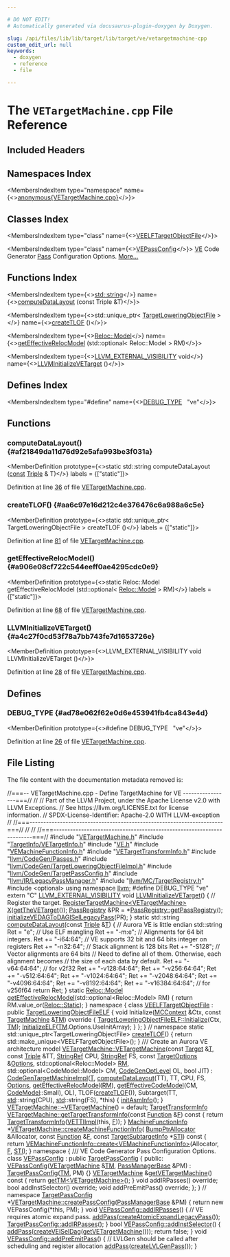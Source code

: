 ```yaml
---

# DO NOT EDIT!
# Automatically generated via docusaurus-plugin-doxygen by Doxygen.

slug: /api/files/lib/lib/target/lib/target/ve/vetargetmachine-cpp
custom_edit_url: null
keywords:
  - doxygen
  - reference
  - file

---
```





# The `VETargetMachine.cpp` File Reference

<DoxygenPage pluginConfig={pluginConfig}>



## Included Headers

<IncludesList>
<IncludesListItem
  filePath="VETargetMachine.h"
  permalink="/docs/api/files/lib/lib/target/lib/target/ve/vetargetmachine-h"
  isLocal="true" />
<IncludesListItem
  filePath="TargetInfo/VETargetInfo.h"
  permalink="/docs/api/files/lib/lib/target/lib/target/ve/lib/target/ve/targetinfo/vetargetinfo-h"
  isLocal="true" />
<IncludesListItem
  filePath="VE.h"
  permalink="/docs/api/files/lib/lib/target/lib/target/ve/ve-h"
  isLocal="true" />
<IncludesListItem
  filePath="VEMachineFunctionInfo.h"
  permalink="/docs/api/files/lib/lib/target/lib/target/ve/vemachinefunctioninfo-h"
  isLocal="true" />
<IncludesListItem
  filePath="VETargetTransformInfo.h"
  permalink="/docs/api/files/lib/lib/target/lib/target/ve/vetargettransforminfo-h"
  isLocal="true" />
<IncludesListItem
  filePath="llvm/CodeGen/Passes.h"
  permalink="/docs/api/files/include/include/llvm/include/llvm/codegen/passes-h"
  isLocal="true" />
<IncludesListItem
  filePath="llvm/CodeGen/TargetLoweringObjectFileImpl.h"
  permalink="/docs/api/files/include/include/llvm/include/llvm/codegen/targetloweringobjectfileimpl-h"
  isLocal="true" />
<IncludesListItem
  filePath="llvm/CodeGen/TargetPassConfig.h"
  permalink="/docs/api/files/include/include/llvm/include/llvm/codegen/targetpassconfig-h"
  isLocal="true" />
<IncludesListItem
  filePath="llvm/IR/LegacyPassManager.h"
  permalink="/docs/api/files/include/include/llvm/include/llvm/ir/legacypassmanager-h"
  isLocal="true" />
<IncludesListItem
  filePath="llvm/MC/TargetRegistry.h"
  permalink="/docs/api/files/include/include/llvm/include/llvm/mc/targetregistry-h"
  isLocal="true" />
<IncludesListItem
  filePath="optional"
  permalink=""
  isLocal="false" />
</IncludesList>

## Namespaces Index

<MembersIndex>

<MembersIndexItem
  type="namespace"
  name={<><a href="/docs/api/namespaces/anonymous-vetargetmachine-cpp-">anonymous&#123;VETargetMachine.cpp&#125;</a></>}>
</MembersIndexItem>

</MembersIndex>

## Classes Index

<MembersIndex>

<MembersIndexItem
  type="class"
  name={<><a href="/docs/api/classes/anonymous-namespace-vetargetmachine-cpp-/veelftargetobjectfile">VEELFTargetObjectFile</a></>}>
</MembersIndexItem>

<MembersIndexItem
  type="class"
  name={<><a href="/docs/api/classes/anonymous-namespace-vetargetmachine-cpp-/vepassconfig">VEPassConfig</a></>}>
<a href="/docs/api/namespaces/llvm/ve">VE</a> Code Generator <a href="/docs/api/classes/llvm/pass">Pass</a> Configuration Options. <a href="/docs/api/classes/anonymous-namespace-vetargetmachine-cpp-/vepassconfig/#details">More...</a>
</MembersIndexItem>

</MembersIndex>

## Functions Index

<MembersIndex>

<MembersIndexItem
  type={<><a href="/docs/api/files/include/include/llvm/include/llvm/demangle/itaniumdemangle-h/#ae2b0d0345572d6718e219aa76d1d54edab45cffe084dd3d20d928bee85e7b0f21">std::string</a></>}
  name={<><a href="#af21849da11d76d92e5afa993be3f031a">computeDataLayout</a> (const Triple &amp;T)</>}>
</MembersIndexItem>

<MembersIndexItem
  type={<>std::unique&#95;ptr&lt; <a href="/docs/api/classes/llvm/targetloweringobjectfile">TargetLoweringObjectFile</a> &gt;</>}
  name={<><a href="#aa6c97e16d212c4e376476c6a988a6c5e">createTLOF</a> ()</>}>
</MembersIndexItem>

<MembersIndexItem
  type={<><a href="/docs/api/namespaces/llvm/reloc/#af59f6dc86e80aaf56f1afd155eebf568">Reloc::Model</a></>}
  name={<><a href="#a906e08cf722c544eeff0ae4295cdc0e9">getEffectiveRelocModel</a> (std::optional&lt; Reloc::Model &gt; RM)</>}>
</MembersIndexItem>

<MembersIndexItem
  type={<><a href="/docs/api/files/include/include/llvm/include/llvm/support/compiler-h/#adeb6f14d9f377993d79fae2efb34ecac">LLVM&#95;EXTERNAL&#95;VISIBILITY</a> void</>}
  name={<><a href="#a4c27f0cd53f78a7bb743fe7d1653726e">LLVMInitializeVETarget</a> ()</>}>
</MembersIndexItem>

</MembersIndex>

## Defines Index

<MembersIndex>

<MembersIndexItem
  type="#define"
  name={<><a href="#ad78e062f62e0d6e453941fb4ca843e4d">DEBUG&#95;TYPE</a>&nbsp;&nbsp;&nbsp;&quot;ve&quot;</>}>
</MembersIndexItem>

</MembersIndex>


<SectionDefinition>

## Functions

### computeDataLayout() {#af21849da11d76d92e5afa993be3f031a}

<MemberDefinition
  prototype={<>static std::string computeDataLayout (<a href="/docs/api/files/lib/lib/target/lib/target/aarch64/aarch64promoteconstant-cpp/#a90f8350fecae261c25be85d38b451bff">const</a> <a href="/docs/api/classes/llvm/triple">Triple</a> &amp; T)</>}
  labels = {["static"]}>

Definition at line <a href="#l00036">36</a> of file <a href="/docs/api/files/lib/lib/target/lib/target/ve/vetargetmachine-cpp">VETargetMachine.cpp</a>.
</MemberDefinition>

### createTLOF() {#aa6c97e16d212c4e376476c6a988a6c5e}

<MemberDefinition
  prototype={<>static std::unique&#95;ptr&lt; TargetLoweringObjectFile &gt; createTLOF ()</>}
  labels = {["static"]}>

Definition at line <a href="#l00081">81</a> of file <a href="/docs/api/files/lib/lib/target/lib/target/ve/vetargetmachine-cpp">VETargetMachine.cpp</a>.
</MemberDefinition>

### getEffectiveRelocModel() {#a906e08cf722c544eeff0ae4295cdc0e9}

<MemberDefinition
  prototype={<>static Reloc::Model getEffectiveRelocModel (std::optional&lt; <a href="/docs/api/namespaces/llvm/reloc/#af59f6dc86e80aaf56f1afd155eebf568">Reloc::Model</a> &gt; RM)</>}
  labels = {["static"]}>

Definition at line <a href="#l00068">68</a> of file <a href="/docs/api/files/lib/lib/target/lib/target/ve/vetargetmachine-cpp">VETargetMachine.cpp</a>.
</MemberDefinition>

### LLVMInitializeVETarget() {#a4c27f0cd53f78a7bb743fe7d1653726e}

<MemberDefinition
  prototype={<>LLVM&#95;EXTERNAL&#95;VISIBILITY void LLVMInitializeVETarget ()</>}>

Definition at line <a href="#l00028">28</a> of file <a href="/docs/api/files/lib/lib/target/lib/target/ve/vetargetmachine-cpp">VETargetMachine.cpp</a>.
</MemberDefinition>

</SectionDefinition>

<SectionDefinition>

## Defines

### DEBUG&#95;TYPE {#ad78e062f62e0d6e453941fb4ca843e4d}

<MemberDefinition
  prototype={<>#define DEBUG&#95;TYPE&nbsp;&nbsp;&nbsp;&quot;ve&quot;</>}>

Definition at line <a href="#l00026">26</a> of file <a href="/docs/api/files/lib/lib/target/lib/target/ve/vetargetmachine-cpp">VETargetMachine.cpp</a>.
</MemberDefinition>

</SectionDefinition>

## File Listing

The file content with the documentation metadata removed is:

<ProgramListing>

<Link id="l00001" /><CodeLine lineNumber="1"><Highlight kind="comment">//===-- VETargetMachine.cpp - Define TargetMachine for VE -----------------===//</Highlight><Highlight kind="normal"></Highlight></CodeLine>
<Link id="l00002" /><CodeLine lineNumber="2"><Highlight kind="normal"></Highlight><Highlight kind="comment">//</Highlight><Highlight kind="normal"></Highlight></CodeLine>
<Link id="l00003" /><CodeLine lineNumber="3"><Highlight kind="normal"></Highlight><Highlight kind="comment">// Part of the LLVM Project, under the Apache License v2.0 with LLVM Exceptions.</Highlight><Highlight kind="normal"></Highlight></CodeLine>
<Link id="l00004" /><CodeLine lineNumber="4"><Highlight kind="normal"></Highlight><Highlight kind="comment">// See https://llvm.org/LICENSE.txt for license information.</Highlight><Highlight kind="normal"></Highlight></CodeLine>
<Link id="l00005" /><CodeLine lineNumber="5"><Highlight kind="normal"></Highlight><Highlight kind="comment">// SPDX-License-Identifier: Apache-2.0 WITH LLVM-exception</Highlight><Highlight kind="normal"></Highlight></CodeLine>
<Link id="l00006" /><CodeLine lineNumber="6"><Highlight kind="normal"></Highlight><Highlight kind="comment">//</Highlight><Highlight kind="normal"></Highlight></CodeLine>
<Link id="l00007" /><CodeLine lineNumber="7"><Highlight kind="normal"></Highlight><Highlight kind="comment">//===----------------------------------------------------------------------===//</Highlight><Highlight kind="normal"></Highlight></CodeLine>
<Link id="l00008" /><CodeLine lineNumber="8"><Highlight kind="normal"></Highlight><Highlight kind="comment">//</Highlight><Highlight kind="normal"></Highlight></CodeLine>
<Link id="l00009" /><CodeLine lineNumber="9"><Highlight kind="normal"></Highlight><Highlight kind="comment">//</Highlight><Highlight kind="normal"></Highlight></CodeLine>
<Link id="l00010" /><CodeLine lineNumber="10"><Highlight kind="normal"></Highlight><Highlight kind="comment">//===----------------------------------------------------------------------===//</Highlight><Highlight kind="normal"></Highlight></CodeLine>
<Link id="l00011" /><CodeLine lineNumber="11"><Highlight kind="normal"></Highlight></CodeLine>
<Link id="l00012" /><CodeLine lineNumber="12"><Highlight kind="normal"></Highlight><Highlight kind="preprocessor">#include &quot;<a href="/docs/api/files/lib/lib/target/lib/target/ve/vetargetmachine-h">VETargetMachine.h</a>&quot;</Highlight><Highlight kind="normal"></Highlight></CodeLine>
<Link id="l00013" /><CodeLine lineNumber="13"><Highlight kind="normal"></Highlight><Highlight kind="preprocessor">#include &quot;<a href="/docs/api/files/lib/lib/target/lib/target/ve/lib/target/ve/targetinfo/vetargetinfo-h">TargetInfo/VETargetInfo.h</a>&quot;</Highlight><Highlight kind="normal"></Highlight></CodeLine>
<Link id="l00014" /><CodeLine lineNumber="14"><Highlight kind="normal"></Highlight><Highlight kind="preprocessor">#include &quot;<a href="/docs/api/files/lib/lib/target/lib/target/ve/ve-h">VE.h</a>&quot;</Highlight><Highlight kind="normal"></Highlight></CodeLine>
<Link id="l00015" /><CodeLine lineNumber="15"><Highlight kind="normal"></Highlight><Highlight kind="preprocessor">#include &quot;<a href="/docs/api/files/lib/lib/target/lib/target/ve/vemachinefunctioninfo-h">VEMachineFunctionInfo.h</a>&quot;</Highlight><Highlight kind="normal"></Highlight></CodeLine>
<Link id="l00016" /><CodeLine lineNumber="16"><Highlight kind="normal"></Highlight><Highlight kind="preprocessor">#include &quot;<a href="/docs/api/files/lib/lib/target/lib/target/ve/vetargettransforminfo-h">VETargetTransformInfo.h</a>&quot;</Highlight><Highlight kind="normal"></Highlight></CodeLine>
<Link id="l00017" /><CodeLine lineNumber="17"><Highlight kind="normal"></Highlight><Highlight kind="preprocessor">#include &quot;<a href="/docs/api/files/include/include/llvm/include/llvm/codegen/passes-h">llvm/CodeGen/Passes.h</a>&quot;</Highlight><Highlight kind="normal"></Highlight></CodeLine>
<Link id="l00018" /><CodeLine lineNumber="18"><Highlight kind="normal"></Highlight><Highlight kind="preprocessor">#include &quot;<a href="/docs/api/files/include/include/llvm/include/llvm/codegen/targetloweringobjectfileimpl-h">llvm/CodeGen/TargetLoweringObjectFileImpl.h</a>&quot;</Highlight><Highlight kind="normal"></Highlight></CodeLine>
<Link id="l00019" /><CodeLine lineNumber="19"><Highlight kind="normal"></Highlight><Highlight kind="preprocessor">#include &quot;<a href="/docs/api/files/include/include/llvm/include/llvm/codegen/targetpassconfig-h">llvm/CodeGen/TargetPassConfig.h</a>&quot;</Highlight><Highlight kind="normal"></Highlight></CodeLine>
<Link id="l00020" /><CodeLine lineNumber="20"><Highlight kind="normal"></Highlight><Highlight kind="preprocessor">#include &quot;<a href="/docs/api/files/include/include/llvm/include/llvm/ir/legacypassmanager-h">llvm/IR/LegacyPassManager.h</a>&quot;</Highlight><Highlight kind="normal"></Highlight></CodeLine>
<Link id="l00021" /><CodeLine lineNumber="21"><Highlight kind="normal"></Highlight><Highlight kind="preprocessor">#include &quot;<a href="/docs/api/files/include/include/llvm/include/llvm/mc/targetregistry-h">llvm/MC/TargetRegistry.h</a>&quot;</Highlight><Highlight kind="normal"></Highlight></CodeLine>
<Link id="l00022" /><CodeLine lineNumber="22"><Highlight kind="normal"></Highlight><Highlight kind="preprocessor">#include &lt;optional&gt;</Highlight><Highlight kind="normal"></Highlight></CodeLine>
<Link id="l00023" /><CodeLine lineNumber="23"><Highlight kind="normal"></Highlight></CodeLine>
<Link id="l00024" /><CodeLine lineNumber="24"><Highlight kind="normal"></Highlight><Highlight kind="keyword">using namespace </Highlight><Highlight kind="normal"><a href="/docs/api/namespaces/llvm">llvm</a>;</Highlight></CodeLine>
<Link id="l00025" /><CodeLine lineNumber="25"><Highlight kind="normal"></Highlight></CodeLine>
<Link id="l00026" /><CodeLine lineNumber="26" lineLink="#ad78e062f62e0d6e453941fb4ca843e4d"><Highlight kind="normal"></Highlight><Highlight kind="preprocessor">#define DEBUG&#95;TYPE &quot;ve&quot;</Highlight><Highlight kind="normal"></Highlight></CodeLine>
<Link id="l00027" /><CodeLine lineNumber="27"><Highlight kind="normal"></Highlight></CodeLine>
<Link id="l00028" /><CodeLine lineNumber="28" lineLink="#a4c27f0cd53f78a7bb743fe7d1653726e"><Highlight kind="normal"></Highlight><Highlight kind="keyword">extern</Highlight><Highlight kind="normal"> </Highlight><Highlight kind="stringliteral">&quot;C&quot;</Highlight><Highlight kind="normal"> <a href="/docs/api/files/include/include/llvm/include/llvm/support/compiler-h/#adeb6f14d9f377993d79fae2efb34ecac">LLVM&#95;EXTERNAL&#95;VISIBILITY</a> </Highlight><Highlight kind="keywordtype">void</Highlight><Highlight kind="normal"> <a href="#a4c27f0cd53f78a7bb743fe7d1653726e">LLVMInitializeVETarget</a>() &#123;</Highlight></CodeLine>
<Link id="l00029" /><CodeLine lineNumber="29"><Highlight kind="normal">  </Highlight><Highlight kind="comment">// Register the target.</Highlight><Highlight kind="normal"></Highlight></CodeLine>
<Link id="l00030" /><CodeLine lineNumber="30"><Highlight kind="normal">  <a href="/docs/api/structs/llvm/registertargetmachine">RegisterTargetMachine&lt;VETargetMachine&gt;</a> <a href="/docs/api/files/lib/lib/tablegen/tablegenbackendskeleton-cpp/#ab60f28d7a141ac46ccc200176a1bca8b">X</a>(<a href="/docs/api/namespaces/llvm/#a5717f26352c67f04afcd7029348de029">getTheVETarget</a>());</Highlight></CodeLine>
<Link id="l00031" /><CodeLine lineNumber="31"><Highlight kind="normal"></Highlight></CodeLine>
<Link id="l00032" /><CodeLine lineNumber="32"><Highlight kind="normal">  <a href="/docs/api/classes/llvm/passregistry">PassRegistry</a> &amp;PR = &#42;<a href="/docs/api/classes/llvm/passregistry/#a05a729900b76c89e808c6c3094921b2f">PassRegistry::getPassRegistry</a>();</Highlight></CodeLine>
<Link id="l00033" /><CodeLine lineNumber="33"><Highlight kind="normal">  <a href="/docs/api/namespaces/llvm/#a23ae450002f03561b8731001fe6f5a00">initializeVEDAGToDAGISelLegacyPass</a>(PR);</Highlight></CodeLine>
<Link id="l00034" /><CodeLine lineNumber="34"><Highlight kind="normal">&#125;</Highlight></CodeLine>
<Link id="l00035" /><CodeLine lineNumber="35"><Highlight kind="normal"></Highlight></CodeLine>
<Link id="l00036" /><CodeLine lineNumber="36" lineLink="#af21849da11d76d92e5afa993be3f031a"><Highlight kind="normal"></Highlight><Highlight kind="keyword">static</Highlight><Highlight kind="normal"> std::string <a href="/docs/api/files/lib/lib/target/lib/target/lanai/lanaitargetmachine-cpp/#a2945c21ef2009948032eb7476fd1c89e">computeDataLayout</a>(</Highlight><Highlight kind="keyword">const</Highlight><Highlight kind="normal"> <a href="/docs/api/classes/llvm/triple">Triple</a> &amp;<a href="/docs/api/files/lib/lib/target/lib/target/mips/mips16isellowering-cpp/#a0acb682b8260ab1c60b918599864e2e5">T</a>) &#123;</Highlight></CodeLine>
<Link id="l00037" /><CodeLine lineNumber="37"><Highlight kind="normal">  </Highlight><Highlight kind="comment">// Aurora VE is little endian</Highlight><Highlight kind="normal"></Highlight></CodeLine>
<Link id="l00038" /><CodeLine lineNumber="38"><Highlight kind="normal">  std::string Ret = </Highlight><Highlight kind="stringliteral">&quot;e&quot;</Highlight><Highlight kind="normal">;</Highlight></CodeLine>
<Link id="l00039" /><CodeLine lineNumber="39"><Highlight kind="normal"></Highlight></CodeLine>
<Link id="l00040" /><CodeLine lineNumber="40"><Highlight kind="normal">  </Highlight><Highlight kind="comment">// Use ELF mangling</Highlight><Highlight kind="normal"></Highlight></CodeLine>
<Link id="l00041" /><CodeLine lineNumber="41"><Highlight kind="normal">  Ret += </Highlight><Highlight kind="stringliteral">&quot;-m:e&quot;</Highlight><Highlight kind="normal">;</Highlight></CodeLine>
<Link id="l00042" /><CodeLine lineNumber="42"><Highlight kind="normal"></Highlight></CodeLine>
<Link id="l00043" /><CodeLine lineNumber="43"><Highlight kind="normal">  </Highlight><Highlight kind="comment">// Alignments for 64 bit integers.</Highlight><Highlight kind="normal"></Highlight></CodeLine>
<Link id="l00044" /><CodeLine lineNumber="44"><Highlight kind="normal">  Ret += </Highlight><Highlight kind="stringliteral">&quot;-i64:64&quot;</Highlight><Highlight kind="normal">;</Highlight></CodeLine>
<Link id="l00045" /><CodeLine lineNumber="45"><Highlight kind="normal"></Highlight></CodeLine>
<Link id="l00046" /><CodeLine lineNumber="46"><Highlight kind="normal">  </Highlight><Highlight kind="comment">// VE supports 32 bit and 64 bits integer on registers</Highlight><Highlight kind="normal"></Highlight></CodeLine>
<Link id="l00047" /><CodeLine lineNumber="47"><Highlight kind="normal">  Ret += </Highlight><Highlight kind="stringliteral">&quot;-n32:64&quot;</Highlight><Highlight kind="normal">;</Highlight></CodeLine>
<Link id="l00048" /><CodeLine lineNumber="48"><Highlight kind="normal"></Highlight></CodeLine>
<Link id="l00049" /><CodeLine lineNumber="49"><Highlight kind="normal">  </Highlight><Highlight kind="comment">// Stack alignment is 128 bits</Highlight><Highlight kind="normal"></Highlight></CodeLine>
<Link id="l00050" /><CodeLine lineNumber="50"><Highlight kind="normal">  Ret += </Highlight><Highlight kind="stringliteral">&quot;-S128&quot;</Highlight><Highlight kind="normal">;</Highlight></CodeLine>
<Link id="l00051" /><CodeLine lineNumber="51"><Highlight kind="normal"></Highlight></CodeLine>
<Link id="l00052" /><CodeLine lineNumber="52"><Highlight kind="normal">  </Highlight><Highlight kind="comment">// Vector alignments are 64 bits</Highlight><Highlight kind="normal"></Highlight></CodeLine>
<Link id="l00053" /><CodeLine lineNumber="53"><Highlight kind="normal">  </Highlight><Highlight kind="comment">// Need to define all of them.  Otherwise, each alignment becomes</Highlight><Highlight kind="normal"></Highlight></CodeLine>
<Link id="l00054" /><CodeLine lineNumber="54"><Highlight kind="normal">  </Highlight><Highlight kind="comment">// the size of each data by default.</Highlight><Highlight kind="normal"></Highlight></CodeLine>
<Link id="l00055" /><CodeLine lineNumber="55"><Highlight kind="normal">  Ret += </Highlight><Highlight kind="stringliteral">&quot;-v64:64:64&quot;</Highlight><Highlight kind="normal">; </Highlight><Highlight kind="comment">// for v2f32</Highlight><Highlight kind="normal"></Highlight></CodeLine>
<Link id="l00056" /><CodeLine lineNumber="56"><Highlight kind="normal">  Ret += </Highlight><Highlight kind="stringliteral">&quot;-v128:64:64&quot;</Highlight><Highlight kind="normal">;</Highlight></CodeLine>
<Link id="l00057" /><CodeLine lineNumber="57"><Highlight kind="normal">  Ret += </Highlight><Highlight kind="stringliteral">&quot;-v256:64:64&quot;</Highlight><Highlight kind="normal">;</Highlight></CodeLine>
<Link id="l00058" /><CodeLine lineNumber="58"><Highlight kind="normal">  Ret += </Highlight><Highlight kind="stringliteral">&quot;-v512:64:64&quot;</Highlight><Highlight kind="normal">;</Highlight></CodeLine>
<Link id="l00059" /><CodeLine lineNumber="59"><Highlight kind="normal">  Ret += </Highlight><Highlight kind="stringliteral">&quot;-v1024:64:64&quot;</Highlight><Highlight kind="normal">;</Highlight></CodeLine>
<Link id="l00060" /><CodeLine lineNumber="60"><Highlight kind="normal">  Ret += </Highlight><Highlight kind="stringliteral">&quot;-v2048:64:64&quot;</Highlight><Highlight kind="normal">;</Highlight></CodeLine>
<Link id="l00061" /><CodeLine lineNumber="61"><Highlight kind="normal">  Ret += </Highlight><Highlight kind="stringliteral">&quot;-v4096:64:64&quot;</Highlight><Highlight kind="normal">;</Highlight></CodeLine>
<Link id="l00062" /><CodeLine lineNumber="62"><Highlight kind="normal">  Ret += </Highlight><Highlight kind="stringliteral">&quot;-v8192:64:64&quot;</Highlight><Highlight kind="normal">;</Highlight></CodeLine>
<Link id="l00063" /><CodeLine lineNumber="63"><Highlight kind="normal">  Ret += </Highlight><Highlight kind="stringliteral">&quot;-v16384:64:64&quot;</Highlight><Highlight kind="normal">; </Highlight><Highlight kind="comment">// for v256f64</Highlight><Highlight kind="normal"></Highlight></CodeLine>
<Link id="l00064" /><CodeLine lineNumber="64"><Highlight kind="normal"></Highlight></CodeLine>
<Link id="l00065" /><CodeLine lineNumber="65"><Highlight kind="normal">  </Highlight><Highlight kind="keywordflow">return</Highlight><Highlight kind="normal"> Ret;</Highlight></CodeLine>
<Link id="l00066" /><CodeLine lineNumber="66"><Highlight kind="normal">&#125;</Highlight></CodeLine>
<Link id="l00067" /><CodeLine lineNumber="67"><Highlight kind="normal"></Highlight></CodeLine>
<Link id="l00068" /><CodeLine lineNumber="68" lineLink="#a906e08cf722c544eeff0ae4295cdc0e9"><Highlight kind="normal"></Highlight><Highlight kind="keyword">static</Highlight><Highlight kind="normal"> <a href="/docs/api/namespaces/llvm/reloc/#af59f6dc86e80aaf56f1afd155eebf568">Reloc::Model</a> <a href="/docs/api/namespaces/llvm/#a63737748f52c9cdcd469b63a01cc454a">getEffectiveRelocModel</a>(std::optional&lt;Reloc::Model&gt; RM) &#123;</Highlight></CodeLine>
<Link id="l00069" /><CodeLine lineNumber="69"><Highlight kind="normal">  </Highlight><Highlight kind="keywordflow">return</Highlight><Highlight kind="normal"> RM.value&#95;or(<a href="/docs/api/namespaces/llvm/reloc/#af59f6dc86e80aaf56f1afd155eebf568a2102fa713297236bf4339c5f0bf0f39d">Reloc::Static</a>);</Highlight></CodeLine>
<Link id="l00070" /><CodeLine lineNumber="70"><Highlight kind="normal">&#125;</Highlight></CodeLine>
<Link id="l00071" /><CodeLine lineNumber="71"><Highlight kind="normal"></Highlight></CodeLine>
<Link id="l00072" /><CodeLine lineNumber="72" lineLink="/docs/api/namespaces/anonymous-vetargetmachine-cpp-"><Highlight kind="normal"></Highlight><Highlight kind="keyword">namespace </Highlight><Highlight kind="normal">&#123;</Highlight></CodeLine>
<Link id="l00073" /><CodeLine lineNumber="73" lineLink="/docs/api/classes/anonymous-namespace-vetargetmachine-cpp-/veelftargetobjectfile"><Highlight kind="normal"></Highlight><Highlight kind="keyword">class </Highlight><Highlight kind="normal"><a href="/docs/api/classes/anonymous-namespace-vetargetmachine-cpp-/veelftargetobjectfile">VEELFTargetObjectFile</a> : </Highlight><Highlight kind="keyword">public</Highlight><Highlight kind="normal"> <a href="/docs/api/classes/llvm/targetloweringobjectfileelf/#a4d90e4287f4b1f4c7a0e9391000539c5">TargetLoweringObjectFileELF</a> &#123;</Highlight></CodeLine>
<Link id="l00074" /><CodeLine lineNumber="74"><Highlight kind="normal">  </Highlight><Highlight kind="keywordtype">void</Highlight><Highlight kind="normal"> Initialize(<a href="/docs/api/classes/llvm/mccontext">MCContext</a> &amp;Ctx, </Highlight><Highlight kind="keyword">const</Highlight><Highlight kind="normal"> <a href="/docs/api/classes/llvm/targetmachine">TargetMachine</a> &amp;<a href="/docs/api/classes/llvm/targetloweringobjectfile/#a4ef15b6d500629e31fb3787b7a0d7bb0">TM</a>)</Highlight><Highlight kind="keyword"> override </Highlight><Highlight kind="normal">&#123;</Highlight></CodeLine>
<Link id="l00075" /><CodeLine lineNumber="75"><Highlight kind="normal">    <a href="/docs/api/classes/llvm/targetloweringobjectfileelf/#a2793bce814c8f8c6fc2f41d4156a4ebb">TargetLoweringObjectFileELF::Initialize</a>(Ctx, <a href="/docs/api/classes/llvm/targetloweringobjectfile/#a4ef15b6d500629e31fb3787b7a0d7bb0">TM</a>);</Highlight></CodeLine>
<Link id="l00076" /><CodeLine lineNumber="76"><Highlight kind="normal">    <a href="/docs/api/classes/llvm/targetloweringobjectfileelf/#ae013785be06f550645a52bb67bea191f">InitializeELF</a>(<a href="/docs/api/classes/llvm/targetloweringobjectfile/#a4ef15b6d500629e31fb3787b7a0d7bb0">TM</a>.Options.UseInitArray);</Highlight></CodeLine>
<Link id="l00077" /><CodeLine lineNumber="77"><Highlight kind="normal">  &#125;</Highlight></CodeLine>
<Link id="l00078" /><CodeLine lineNumber="78"><Highlight kind="normal">&#125;;</Highlight></CodeLine>
<Link id="l00079" /><CodeLine lineNumber="79"><Highlight kind="normal">&#125; </Highlight><Highlight kind="comment">// namespace</Highlight><Highlight kind="normal"></Highlight></CodeLine>
<Link id="l00080" /><CodeLine lineNumber="80"><Highlight kind="normal"></Highlight></CodeLine>
<Link id="l00081" /><CodeLine lineNumber="81" lineLink="#aa6c97e16d212c4e376476c6a988a6c5e"><Highlight kind="normal"></Highlight><Highlight kind="keyword">static</Highlight><Highlight kind="normal"> std::unique&#95;ptr&lt;TargetLoweringObjectFile&gt; <a href="#aa6c97e16d212c4e376476c6a988a6c5e">createTLOF</a>() &#123;</Highlight></CodeLine>
<Link id="l00082" /><CodeLine lineNumber="82"><Highlight kind="normal">  </Highlight><Highlight kind="keywordflow">return</Highlight><Highlight kind="normal"> std::make&#95;unique&lt;VEELFTargetObjectFile&gt;();</Highlight></CodeLine>
<Link id="l00083" /><CodeLine lineNumber="83"><Highlight kind="normal">&#125;</Highlight></CodeLine>
<Link id="l00084" /><CodeLine lineNumber="84"><Highlight kind="normal"></Highlight><Highlight kind="comment"></Highlight></CodeLine>
<Link id="l00085" /><CodeLine lineNumber="85"><Highlight kind="comment">/// Create an Aurora VE architecture model</Highlight><Highlight kind="normal"></Highlight></CodeLine>
<Link id="l00086" /><CodeLine lineNumber="86" lineLink="/docs/api/classes/llvm/vetargetmachine/#a3ac52cbfedf6698e050636a061cfff0c"><Highlight kind="normal"><a href="/docs/api/classes/llvm/vetargetmachine/#a3ac52cbfedf6698e050636a061cfff0c">VETargetMachine::VETargetMachine</a>(</Highlight><Highlight kind="keyword">const</Highlight><Highlight kind="normal"> <a href="/docs/api/classes/llvm/target">Target</a> &amp;<a href="/docs/api/files/lib/lib/target/lib/target/mips/mips16isellowering-cpp/#a0acb682b8260ab1c60b918599864e2e5">T</a>, </Highlight><Highlight kind="keyword">const</Highlight><Highlight kind="normal"> <a href="/docs/api/classes/llvm/triple">Triple</a> &amp;TT,</Highlight></CodeLine>
<Link id="l00087" /><CodeLine lineNumber="87"><Highlight kind="normal">                                 <a href="/docs/api/classes/llvm/stringref">StringRef</a> CPU, <a href="/docs/api/classes/llvm/stringref">StringRef</a> FS,</Highlight></CodeLine>
<Link id="l00088" /><CodeLine lineNumber="88"><Highlight kind="normal">                                 </Highlight><Highlight kind="keyword">const</Highlight><Highlight kind="normal"> <a href="/docs/api/classes/llvm/targetoptions">TargetOptions</a> &amp;<a href="/docs/api/classes/llvm/targetmachine/#ab1fb67187fc37e569cc5171cbebba873">Options</a>,</Highlight></CodeLine>
<Link id="l00089" /><CodeLine lineNumber="89"><Highlight kind="normal">                                 std::optional&lt;Reloc::Model&gt; <a href="/docs/api/classes/llvm/targetmachine/#a588867fa922c392886b07e0ad42038b4">RM</a>,</Highlight></CodeLine>
<Link id="l00090" /><CodeLine lineNumber="90"><Highlight kind="normal">                                 std::optional&lt;CodeModel::Model&gt; CM,</Highlight></CodeLine>
<Link id="l00091" /><CodeLine lineNumber="91"><Highlight kind="normal">                                 <a href="/docs/api/namespaces/llvm/#a8ec1bf8d7b792ca9fac56f8514db18d2">CodeGenOptLevel</a> OL, </Highlight><Highlight kind="keywordtype">bool</Highlight><Highlight kind="normal"> JIT)</Highlight></CodeLine>
<Link id="l00092" /><CodeLine lineNumber="92"><Highlight kind="normal">    : <a href="/docs/api/classes/llvm/codegentargetmachineimpl/#a4480a9aa1ec7c3115acc998e187f5ab3">CodeGenTargetMachineImpl</a>(<a href="/docs/api/files/lib/lib/target/lib/target/mips/mips16isellowering-cpp/#a0acb682b8260ab1c60b918599864e2e5">T</a>, <a href="/docs/api/files/lib/lib/target/lib/target/aarch64/aarch64targetmachine-cpp/#a003a58caf135efbf7273c5ed84e700d7">computeDataLayout</a>(TT), TT, CPU, FS, <a href="/docs/api/classes/llvm/targetmachine/#ab1fb67187fc37e569cc5171cbebba873">Options</a>,</Highlight></CodeLine>
<Link id="l00093" /><CodeLine lineNumber="93"><Highlight kind="normal">                               <a href="/docs/api/namespaces/llvm/#a63737748f52c9cdcd469b63a01cc454a">getEffectiveRelocModel</a>(<a href="/docs/api/classes/llvm/targetmachine/#a588867fa922c392886b07e0ad42038b4">RM</a>),</Highlight></CodeLine>
<Link id="l00094" /><CodeLine lineNumber="94"><Highlight kind="normal">                               <a href="/docs/api/namespaces/llvm/#a6849e9de7afb5b350a241595d9ed1911">getEffectiveCodeModel</a>(CM, <a href="/docs/api/namespaces/llvm/codemodel">CodeModel</a>::Small), OL),</Highlight></CodeLine>
<Link id="l00095" /><CodeLine lineNumber="95"><Highlight kind="normal">      TLOF(<a href="/docs/api/files/lib/lib/target/lib/target/aarch64/aarch64targetmachine-cpp/#af3bdb2a4dc7856d907dd29807c6545e2">createTLOF</a>()),</Highlight></CodeLine>
<Link id="l00096" /><CodeLine lineNumber="96"><Highlight kind="normal">      Subtarget(TT, <a href="/docs/api/namespaces/std">std</a>::string(CPU), <a href="/docs/api/namespaces/std">std</a>::string(FS), &#42;this) &#123;</Highlight></CodeLine>
<Link id="l00097" /><CodeLine lineNumber="97"><Highlight kind="normal">  <a href="/docs/api/classes/llvm/codegentargetmachineimpl/#a85849733e753fbf08f1c487b153c754b">initAsmInfo</a>();</Highlight></CodeLine>
<Link id="l00098" /><CodeLine lineNumber="98"><Highlight kind="normal">&#125;</Highlight></CodeLine>
<Link id="l00099" /><CodeLine lineNumber="99"><Highlight kind="normal"></Highlight></CodeLine>
<Link id="l00100" /><CodeLine lineNumber="100"><Highlight kind="normal"><a href="/docs/api/classes/llvm/vetargetmachine/#a2714ac5c587a1b2bd94f24376ddd2bde">VETargetMachine::~VETargetMachine</a>() = </Highlight><Highlight kind="keywordflow">default</Highlight><Highlight kind="normal">;</Highlight></CodeLine>
<Link id="l00101" /><CodeLine lineNumber="101"><Highlight kind="normal"></Highlight></CodeLine>
<Link id="l00102" /><CodeLine lineNumber="102"><Highlight kind="normal"><a href="/docs/api/classes/llvm/targettransforminfo">TargetTransformInfo</a></Highlight></CodeLine>
<Link id="l00103" /><CodeLine lineNumber="103" lineLink="/docs/api/classes/llvm/vetargetmachine/#af07dfdbc5775ee3df99f39c6f20dd424"><Highlight kind="normal"><a href="/docs/api/classes/llvm/vetargetmachine/#af07dfdbc5775ee3df99f39c6f20dd424">VETargetMachine::getTargetTransformInfo</a>(</Highlight><Highlight kind="keyword">const</Highlight><Highlight kind="normal"> <a href="/docs/api/classes/llvm/function">Function</a> &amp;<a href="/docs/api/files/lib/lib/support/md5-cpp/#a96d73bbd7af15cb1fc38c3f4a3bd82e9">F</a>)</Highlight><Highlight kind="keyword"> const </Highlight><Highlight kind="normal">&#123;</Highlight></CodeLine>
<Link id="l00104" /><CodeLine lineNumber="104"><Highlight kind="normal">  </Highlight><Highlight kind="keywordflow">return</Highlight><Highlight kind="normal"> <a href="/docs/api/classes/llvm/targettransforminfo">TargetTransformInfo</a>(<a href="/docs/api/classes/llvm/vettiimpl">VETTIImpl</a>(</Highlight><Highlight kind="keyword">this</Highlight><Highlight kind="normal">, <a href="/docs/api/files/lib/lib/support/md5-cpp/#a96d73bbd7af15cb1fc38c3f4a3bd82e9">F</a>));</Highlight></CodeLine>
<Link id="l00105" /><CodeLine lineNumber="105"><Highlight kind="normal">&#125;</Highlight></CodeLine>
<Link id="l00106" /><CodeLine lineNumber="106"><Highlight kind="normal"></Highlight></CodeLine>
<Link id="l00107" /><CodeLine lineNumber="107" lineLink="/docs/api/classes/llvm/vetargetmachine/#a83f6cd0d668ce3942fb30d44de5f8a01"><Highlight kind="normal"><a href="/docs/api/structs/llvm/machinefunctioninfo">MachineFunctionInfo</a> &#42;<a href="/docs/api/classes/llvm/vetargetmachine/#a83f6cd0d668ce3942fb30d44de5f8a01">VETargetMachine::createMachineFunctionInfo</a>(</Highlight></CodeLine>
<Link id="l00108" /><CodeLine lineNumber="108"><Highlight kind="normal">    <a href="/docs/api/namespaces/llvm/#a8e612822d4ba7bb36c9c79582a567108">BumpPtrAllocator</a> &amp;Allocator, </Highlight><Highlight kind="keyword">const</Highlight><Highlight kind="normal"> <a href="/docs/api/classes/llvm/function">Function</a> &amp;<a href="/docs/api/files/lib/lib/support/md5-cpp/#a96d73bbd7af15cb1fc38c3f4a3bd82e9">F</a>,</Highlight></CodeLine>
<Link id="l00109" /><CodeLine lineNumber="109"><Highlight kind="normal">    </Highlight><Highlight kind="keyword">const</Highlight><Highlight kind="normal"> <a href="/docs/api/classes/llvm/targetsubtargetinfo">TargetSubtargetInfo</a> &#42;<a href="/docs/api/classes/llvm/targetmachine/#aaebd1c0e5f028848cc0e548bf015aaf1">STI</a>)</Highlight><Highlight kind="keyword"> const </Highlight><Highlight kind="normal">&#123;</Highlight></CodeLine>
<Link id="l00110" /><CodeLine lineNumber="110"><Highlight kind="normal">  </Highlight><Highlight kind="keywordflow">return</Highlight><Highlight kind="normal"> <a href="/docs/api/structs/llvm/machinefunctioninfo/#a06ad8b2e5a8e3c0f81f05c7870fb3b23">VEMachineFunctionInfo::create&lt;VEMachineFunctionInfo&gt;</a>(Allocator, <a href="/docs/api/files/lib/lib/support/md5-cpp/#a96d73bbd7af15cb1fc38c3f4a3bd82e9">F</a>,</Highlight></CodeLine>
<Link id="l00111" /><CodeLine lineNumber="111"><Highlight kind="normal">                                                              <a href="/docs/api/classes/llvm/targetmachine/#aaebd1c0e5f028848cc0e548bf015aaf1">STI</a>);</Highlight></CodeLine>
<Link id="l00112" /><CodeLine lineNumber="112"><Highlight kind="normal">&#125;</Highlight></CodeLine>
<Link id="l00113" /><CodeLine lineNumber="113"><Highlight kind="normal"></Highlight></CodeLine>
<Link id="l00114" /><CodeLine lineNumber="114"><Highlight kind="normal"></Highlight><Highlight kind="keyword">namespace </Highlight><Highlight kind="normal">&#123;</Highlight><Highlight kind="comment"></Highlight></CodeLine>
<Link id="l00115" /><CodeLine lineNumber="115"><Highlight kind="comment">/// VE Code Generator Pass Configuration Options.</Highlight><Highlight kind="normal"></Highlight></CodeLine>
<Link id="l00116" /><CodeLine lineNumber="116" lineLink="/docs/api/classes/anonymous-namespace-vetargetmachine-cpp-/vepassconfig"><Highlight kind="normal"></Highlight><Highlight kind="keyword">class </Highlight><Highlight kind="normal"><a href="/docs/api/classes/anonymous-namespace-vetargetmachine-cpp-/vepassconfig/#a2260ec836491dcb157b1582e217eaacf">VEPassConfig</a> : </Highlight><Highlight kind="keyword">public</Highlight><Highlight kind="normal"> <a href="/docs/api/classes/llvm/targetpassconfig/#abfe879f7efa8851adee88ab786516d59">TargetPassConfig</a> &#123;</Highlight></CodeLine>
<Link id="l00117" /><CodeLine lineNumber="117"><Highlight kind="normal"></Highlight><Highlight kind="keyword">public</Highlight><Highlight kind="normal">:</Highlight></CodeLine>
<Link id="l00118" /><CodeLine lineNumber="118" lineLink="/docs/api/classes/anonymous-namespace-vetargetmachine-cpp-/vepassconfig/#a2260ec836491dcb157b1582e217eaacf"><Highlight kind="normal">  <a href="/docs/api/classes/anonymous-namespace-vetargetmachine-cpp-/vepassconfig/#a2260ec836491dcb157b1582e217eaacf">VEPassConfig</a>(<a href="/docs/api/classes/llvm/vetargetmachine">VETargetMachine</a> &amp;<a href="/docs/api/classes/llvm/targetpassconfig/#a0e43f614336b22347dfdb6f20ea792df">TM</a>, <a href="/docs/api/classes/llvm/legacy/passmanagerbase">PassManagerBase</a> &amp;PM)</Highlight></CodeLine>
<Link id="l00119" /><CodeLine lineNumber="119"><Highlight kind="normal">      : <a href="/docs/api/classes/llvm/targetpassconfig/#abfe879f7efa8851adee88ab786516d59">TargetPassConfig</a>(<a href="/docs/api/classes/llvm/targetpassconfig/#a0e43f614336b22347dfdb6f20ea792df">TM</a>, PM) &#123;&#125;</Highlight></CodeLine>
<Link id="l00120" /><CodeLine lineNumber="120"><Highlight kind="normal"></Highlight></CodeLine>
<Link id="l00121" /><CodeLine lineNumber="121" lineLink="/docs/api/classes/anonymous-namespace-vetargetmachine-cpp-/vepassconfig/#ab2efa8ab163d71fd0c7896da3305d48d"><Highlight kind="normal">  <a href="/docs/api/classes/llvm/vetargetmachine">VETargetMachine</a> &amp;<a href="/docs/api/classes/anonymous-namespace-vetargetmachine-cpp-/vepassconfig/#ab2efa8ab163d71fd0c7896da3305d48d">getVETargetMachine</a>()</Highlight><Highlight kind="keyword"> const </Highlight><Highlight kind="normal">&#123;</Highlight></CodeLine>
<Link id="l00122" /><CodeLine lineNumber="122"><Highlight kind="normal">    </Highlight><Highlight kind="keywordflow">return</Highlight><Highlight kind="normal"> <a href="/docs/api/files/lib/lib/target/lib/target/amdgpu/simachinefunctioninfo-cpp/#a6c3673d61ea1313b5546587d80bdbe83">getTM&lt;VETargetMachine&gt;</a>();</Highlight></CodeLine>
<Link id="l00123" /><CodeLine lineNumber="123"><Highlight kind="normal">  &#125;</Highlight></CodeLine>
<Link id="l00124" /><CodeLine lineNumber="124"><Highlight kind="normal"></Highlight></CodeLine>
<Link id="l00125" /><CodeLine lineNumber="125"><Highlight kind="normal">  </Highlight><Highlight kind="keywordtype">void</Highlight><Highlight kind="normal"> addIRPasses() </Highlight><Highlight kind="keyword">override</Highlight><Highlight kind="normal">;</Highlight></CodeLine>
<Link id="l00126" /><CodeLine lineNumber="126"><Highlight kind="normal">  </Highlight><Highlight kind="keywordtype">bool</Highlight><Highlight kind="normal"> addInstSelector() </Highlight><Highlight kind="keyword">override</Highlight><Highlight kind="normal">;</Highlight></CodeLine>
<Link id="l00127" /><CodeLine lineNumber="127"><Highlight kind="normal">  </Highlight><Highlight kind="keywordtype">void</Highlight><Highlight kind="normal"> addPreEmitPass() </Highlight><Highlight kind="keyword">override</Highlight><Highlight kind="normal">;</Highlight></CodeLine>
<Link id="l00128" /><CodeLine lineNumber="128"><Highlight kind="normal">&#125;;</Highlight></CodeLine>
<Link id="l00129" /><CodeLine lineNumber="129"><Highlight kind="normal">&#125; </Highlight><Highlight kind="comment">// namespace</Highlight><Highlight kind="normal"></Highlight></CodeLine>
<Link id="l00130" /><CodeLine lineNumber="130"><Highlight kind="normal"></Highlight></CodeLine>
<Link id="l00131" /><CodeLine lineNumber="131" lineLink="/docs/api/classes/llvm/vetargetmachine/#a897792843218cc404be1447b5c96b25d"><Highlight kind="normal"><a href="/docs/api/classes/llvm/targetpassconfig">TargetPassConfig</a> &#42;<a href="/docs/api/classes/llvm/vetargetmachine/#a897792843218cc404be1447b5c96b25d">VETargetMachine::createPassConfig</a>(<a href="/docs/api/classes/llvm/legacy/passmanagerbase">PassManagerBase</a> &amp;PM) &#123;</Highlight></CodeLine>
<Link id="l00132" /><CodeLine lineNumber="132"><Highlight kind="normal">  </Highlight><Highlight kind="keywordflow">return</Highlight><Highlight kind="normal"> </Highlight><Highlight kind="keyword">new</Highlight><Highlight kind="normal"> VEPassConfig(&#42;</Highlight><Highlight kind="keyword">this</Highlight><Highlight kind="normal">, PM);</Highlight></CodeLine>
<Link id="l00133" /><CodeLine lineNumber="133"><Highlight kind="normal">&#125;</Highlight></CodeLine>
<Link id="l00134" /><CodeLine lineNumber="134"><Highlight kind="normal"></Highlight></CodeLine>
<Link id="l00135" /><CodeLine lineNumber="135" lineLink="/docs/api/classes/anonymous-namespace-vetargetmachine-cpp-/vepassconfig/#a604a86feeee97ee9360a52d450aace15"><Highlight kind="normal"></Highlight><Highlight kind="keywordtype">void</Highlight><Highlight kind="normal"> <a href="/docs/api/classes/anonymous-namespace-vetargetmachine-cpp-/vepassconfig/#a604a86feeee97ee9360a52d450aace15">VEPassConfig::addIRPasses</a>() &#123;</Highlight></CodeLine>
<Link id="l00136" /><CodeLine lineNumber="136"><Highlight kind="normal">  </Highlight><Highlight kind="comment">// VE requires atomic expand pass.</Highlight><Highlight kind="normal"></Highlight></CodeLine>
<Link id="l00137" /><CodeLine lineNumber="137"><Highlight kind="normal">  <a href="/docs/api/classes/llvm/targetpassconfig/#ab2ca200281996a1a8bc064d21d4aa238">addPass</a>(<a href="/docs/api/namespaces/llvm/#adebabb5e491a19ce4466a326d41641e0">createAtomicExpandLegacyPass</a>());</Highlight></CodeLine>
<Link id="l00138" /><CodeLine lineNumber="138"><Highlight kind="normal">  <a href="/docs/api/classes/llvm/targetpassconfig/#a835d2863dbd2cfd8c184a6a94923b61f">TargetPassConfig::addIRPasses</a>();</Highlight></CodeLine>
<Link id="l00139" /><CodeLine lineNumber="139"><Highlight kind="normal">&#125;</Highlight></CodeLine>
<Link id="l00140" /><CodeLine lineNumber="140"><Highlight kind="normal"></Highlight></CodeLine>
<Link id="l00141" /><CodeLine lineNumber="141" lineLink="/docs/api/classes/anonymous-namespace-vetargetmachine-cpp-/vepassconfig/#a800e51d7f8e1b6b75926138e692be95e"><Highlight kind="normal"></Highlight><Highlight kind="keywordtype">bool</Highlight><Highlight kind="normal"> <a href="/docs/api/classes/anonymous-namespace-vetargetmachine-cpp-/vepassconfig/#a800e51d7f8e1b6b75926138e692be95e">VEPassConfig::addInstSelector</a>() &#123;</Highlight></CodeLine>
<Link id="l00142" /><CodeLine lineNumber="142"><Highlight kind="normal">  <a href="/docs/api/classes/llvm/targetpassconfig/#ab2ca200281996a1a8bc064d21d4aa238">addPass</a>(<a href="/docs/api/namespaces/llvm/#a2fc1c0235c01abed99168d7fee4de9f6">createVEISelDag</a>(<a href="/docs/api/classes/anonymous-namespace-vetargetmachine-cpp-/vepassconfig/#ab2efa8ab163d71fd0c7896da3305d48d">getVETargetMachine</a>()));</Highlight></CodeLine>
<Link id="l00143" /><CodeLine lineNumber="143"><Highlight kind="normal">  </Highlight><Highlight kind="keywordflow">return</Highlight><Highlight kind="normal"> </Highlight><Highlight kind="keyword">false</Highlight><Highlight kind="normal">;</Highlight></CodeLine>
<Link id="l00144" /><CodeLine lineNumber="144"><Highlight kind="normal">&#125;</Highlight></CodeLine>
<Link id="l00145" /><CodeLine lineNumber="145"><Highlight kind="normal"></Highlight></CodeLine>
<Link id="l00146" /><CodeLine lineNumber="146" lineLink="/docs/api/classes/anonymous-namespace-vetargetmachine-cpp-/vepassconfig/#a2a0780efedf580907962366c0124fe4a"><Highlight kind="normal"></Highlight><Highlight kind="keywordtype">void</Highlight><Highlight kind="normal"> <a href="/docs/api/classes/anonymous-namespace-vetargetmachine-cpp-/vepassconfig/#a2a0780efedf580907962366c0124fe4a">VEPassConfig::addPreEmitPass</a>() &#123;</Highlight></CodeLine>
<Link id="l00147" /><CodeLine lineNumber="147"><Highlight kind="normal">  </Highlight><Highlight kind="comment">// LVLGen should be called after scheduling and register allocation</Highlight><Highlight kind="normal"></Highlight></CodeLine>
<Link id="l00148" /><CodeLine lineNumber="148"><Highlight kind="normal">  <a href="/docs/api/classes/llvm/targetpassconfig/#ab2ca200281996a1a8bc064d21d4aa238">addPass</a>(<a href="/docs/api/namespaces/llvm/#a2d019765c6bec2f87b2da1747fdc43a0">createLVLGenPass</a>());</Highlight></CodeLine>
<Link id="l00149" /><CodeLine lineNumber="149"><Highlight kind="normal">&#125;</Highlight></CodeLine>

</ProgramListing>

</DoxygenPage>
